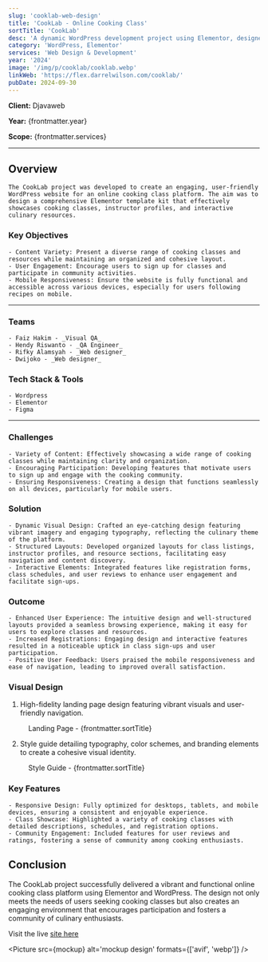 ```yaml
---
slug: 'cooklab-web-design'
title: 'CookLab - Online Cooking Class'
sortTitle: 'CookLab'
desc: 'A dynamic WordPress development project using Elementor, designed to create an engaging online cooking class template kit for culinary enthusiasts.'
category: 'WordPress, Elementor'
services: 'Web Design & Development'
year: '2024'
image: '/img/p/cooklab/cooklab.webp'
linkWeb: 'https://flex.darrelwilson.com/cooklab/'
pubDate: 2024-09-30
---
```



**Client:** Djavaweb

**Year:** {frontmatter.year}

**Scope:** {frontmatter.services}

---

## Overview

    The CookLab project was developed to create an engaging, user-friendly WordPress website for an online cooking class platform. The aim was to design a comprehensive Elementor template kit that effectively showcases cooking classes, instructor profiles, and interactive culinary resources.

### Key Objectives

    - Content Variety: Present a diverse range of cooking classes and resources while maintaining an organized and cohesive layout.
    - User Engagement: Encourage users to sign up for classes and participate in community activities.
    - Mobile Responsiveness: Ensure the website is fully functional and accessible across various devices, especially for users following recipes on mobile.

---

### Teams

    - Faiz Hakim - _Visual QA_
    - Hendy Riswanto - _QA Engineer_
    - Rifky Alamsyah - _Web designer_
    - Dwijoko - _Web designer_

### Tech Stack & Tools

    - Wordpress
    - Elementor
    - Figma

---

### Challenges

    - Variety of Content: Effectively showcasing a wide range of cooking classes while maintaining clarity and organization.
    - Encouraging Participation: Developing features that motivate users to sign up and engage with the cooking community.
    - Ensuring Responsiveness: Creating a design that functions seamlessly on all devices, particularly for mobile users.

### Solution

    - Dynamic Visual Design: Crafted an eye-catching design featuring vibrant imagery and engaging typography, reflecting the culinary theme of the platform.
    - Structured Layouts: Developed organized layouts for class listings, instructor profiles, and resource sections, facilitating easy navigation and content discovery.
    - Interactive Elements: Integrated features like registration forms, class schedules, and user reviews to enhance user engagement and facilitate sign-ups.

### Outcome

    - Enhanced User Experience: The intuitive design and well-structured layouts provided a seamless browsing experience, making it easy for users to explore classes and resources.
    - Increased Registrations: Engaging design and interactive features resulted in a noticeable uptick in class sign-ups and user participation.
    - Positive User Feedback: Users praised the mobile responsiveness and ease of navigation, leading to improved overall satisfaction.

### Visual Design

1. High-fidelity landing page design featuring vibrant visuals and user-friendly navigation.

<figure>
  <Picture
    src={landingPage}
    alt='high fidelity design'
    formats={['avif', 'webp']}
  />
  <figcaption class='text-center'>
    Landing Page - {frontmatter.sortTitle}
  </figcaption>
</figure>

2. Style guide detailing typography, color schemes, and branding elements to create a cohesive visual identity.

<figure>
  <Picture
    src={styleGuide}
    alt='high fidelity design'
    formats={['avif', 'webp']}
  />
  <figcaption class='text-center'>
    Style Guide - {frontmatter.sortTitle}
  </figcaption>
</figure>

### Key Features

    - Responsive Design: Fully optimized for desktops, tablets, and mobile devices, ensuring a consistent and enjoyable experience.
    - Class Showcase: Highlighted a variety of cooking classes with detailed descriptions, schedules, and registration options.
    - Community Engagement: Included features for user reviews and ratings, fostering a sense of community among cooking enthusiasts.

## Conclusion

The CookLab project successfully delivered a vibrant and functional online cooking class platform using Elementor and WordPress. The design not only meets the needs of users seeking cooking classes but also creates an engaging environment that encourages participation and fosters a community of culinary enthusiasts.

Visit the live <a href={frontmatter.linkWeb} target='_blank'>site here</a>

<Picture src={mockup} alt='mockup design' formats={['avif', 'webp']} />
